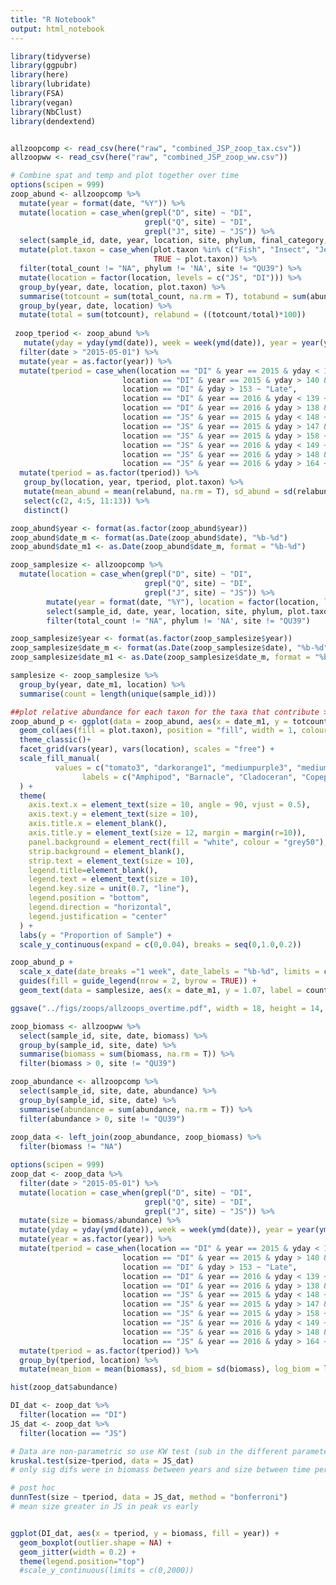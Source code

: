 ```yaml
---
title: "R Notebook"
output: html_notebook
---
```


```r
library(tidyverse)
library(ggpubr)
library(here)
library(lubridate)
library(FSA)
library(vegan)
library(NbClust)
library(dendextend)


allzoopcomp <- read_csv(here("raw", "combined_JSP_zoop_tax.csv"))
allzoopww <- read_csv(here("raw", "combined_JSP_zoop_ww.csv"))
```

```r
# Combine spat and temp and plot together over time
options(scipen = 999)
zoop_abund <- allzoopcomp %>%
  mutate(year = format(date, "%Y")) %>%
  mutate(location = case_when(grepl("D", site) ~ "DI",
                              grepl("Q", site) ~ "DI",
                              grepl("J", site) ~ "JS")) %>%
  select(sample_id, date, year, location, site, phylum, final_category, plot.taxon, total_count, abundance) %>%
  mutate(plot.taxon = case_when(plot.taxon %in% c("Fish", "Insect", "Jellyfish") ~ "Other",
                                TRUE ~ plot.taxon)) %>%
  filter(total_count != "NA", phylum != 'NA', site != "QU39") %>%
  mutate(location = factor(location, levels = c("JS", "DI"))) %>% 
  group_by(year, date, location, plot.taxon) %>%
  summarise(totcount = sum(total_count, na.rm = T), totabund = sum(abundance,na.rm = T)) %>% 
  group_by(year, date, location) %>%
  mutate(total = sum(totcount), relabund = ((totcount/total)*100))
  
 zoop_tperiod <- zoop_abund %>%
   mutate(yday = yday(ymd(date)), week = week(ymd(date)), year = year(ymd(date))) %>%
  filter(date > "2015-05-01") %>%
  mutate(year = as.factor(year)) %>%
  mutate(tperiod = case_when(location == "DI" & year == 2015 & yday < 141 ~ "Early", #ydays for each migration timing group based on Brett's cumulative catch over the sampling period using Q1 and Q3
                         location == "DI" & year == 2015 & yday > 140 & yday < 154 ~ "Peak",
                         location == "DI" & yday > 153 ~ "Late",
                         location == "DI" & year == 2016 & yday < 139 ~ "Early",
                         location == "DI" & year == 2016 & yday > 138 & yday < 155 ~ "Peak",
                         location == "JS" & year == 2015 & yday < 148 ~ "Early",
                         location == "JS" & year == 2015 & yday > 147 & yday < 159 ~ "Peak",
                         location == "JS" & year == 2015 & yday > 158 ~ "Late",
                         location == "JS" & year == 2016 & yday < 149 ~ "Early",
                         location == "JS" & year == 2016 & yday > 148 & yday < 164 ~ "Peak",
                         location == "JS" & year == 2016 & yday > 164 ~ "Late")) %>%
  mutate(tperiod = as.factor(tperiod)) %>%
   group_by(location, year, tperiod, plot.taxon) %>%
   mutate(mean_abund = mean(relabund, na.rm = T), sd_abund = sd(relabund, na.rm = T)) %>%
   select(c(2, 4:5, 11:13)) %>%
   distinct()

zoop_abund$year <- format(as.factor(zoop_abund$year))
zoop_abund$date_m <- format(as.Date(zoop_abund$date), "%b-%d")
zoop_abund$date_m1 <- as.Date(zoop_abund$date_m, format = "%b-%d")

zoop_samplesize <- allzoopcomp %>%
  mutate(location = case_when(grepl("D", site) ~ "DI",
                              grepl("Q", site) ~ "DI",
                              grepl("J", site) ~ "JS")) %>%
        mutate(year = format(date, "%Y"), location = factor(location, levels = c("JS", "DI"))) %>%
        select(sample_id, date, year, location, site, phylum, plot.taxon, total_count, abundance) %>%
        filter(total_count != "NA", phylum != 'NA', site != "QU39")

zoop_samplesize$year <- format(as.factor(zoop_samplesize$year))
zoop_samplesize$date_m <- format(as.Date(zoop_samplesize$date), "%b-%d")
zoop_samplesize$date_m1 <- as.Date(zoop_samplesize$date_m, format = "%b-%d")

samplesize <- zoop_samplesize %>%
  group_by(year, date_m1, location) %>%
  summarise(count = length(unique(sample_id)))

##plot relative abundance for each taxon for the taxa that contribute >5%, fill with taxon
zoop_abund_p <- ggplot(data = zoop_abund, aes(x = date_m1, y = totcount)) + 
  geom_col(aes(fill = plot.taxon), position = "fill", width = 1, colour = "black", size = 0.3) +
  theme_classic()+
  facet_grid(vars(year), vars(location), scales = "free") +
  scale_fill_manual(
          values = c("tomato3", "darkorange1", "mediumpurple3", "mediumseagreen", "pink3", "goldenrod1", "royalblue3", "grey40"),
                labels = c("Amphipod", "Barnacle", "Cladoceran", "Copepod", "Decapod", "Euphausiid", "Larvacean", "Other")
  ) +
  theme(
    axis.text.x = element_text(size = 10, angle = 90, vjust = 0.5),
    axis.text.y = element_text(size = 10),
    axis.title.x = element_blank(),
    axis.title.y = element_text(size = 12, margin = margin(r=10)),
    panel.background = element_rect(fill = "white", colour = "grey50"),
    strip.background = element_blank(),
    strip.text = element_text(size = 10),
    legend.title=element_blank(),
    legend.text = element_text(size = 10),
    legend.key.size = unit(0.7, "line"),
    legend.position = "bottom",
    legend.direction = "horizontal",
    legend.justification = "center"
  ) +
  labs(y = "Proportion of Sample") +
  scale_y_continuous(expand = c(0,0.04), breaks = seq(0,1.0,0.2))

zoop_abund_p +  
  scale_x_date(date_breaks ="1 week", date_labels = "%b-%d", limits = c(as.Date(c("2023-05-01", "2023-07-10")))) + 
  guides(fill = guide_legend(nrow = 2, byrow = TRUE)) +
  geom_text(data = samplesize, aes(x = date_m1, y = 1.07, label = count, fill = NULL), size = 2.2)

ggsave("../figs/zoops/allzoops_overtime.pdf", width = 18, height = 14, units = "cm")
```

```r
zoop_biomass <- allzoopww %>%
  select(sample_id, site, date, biomass) %>%
  group_by(sample_id, site, date) %>%
  summarise(biomass = sum(biomass, na.rm = T)) %>%
  filter(biomass > 0, site != "QU39")

zoop_abundance <- allzoopcomp %>%
  select(sample_id, site, date, abundance) %>%
  group_by(sample_id, site, date) %>%
  summarise(abundance = sum(abundance, na.rm = T)) %>%
  filter(abundance > 0, site != "QU39")
  
zoop_data <- left_join(zoop_abundance, zoop_biomass) %>%
  filter(biomass != "NA")

options(scipen = 999)
zoop_dat <- zoop_data %>%
  filter(date > "2015-05-01") %>%
  mutate(location = case_when(grepl("D", site) ~ "DI",
                              grepl("Q", site) ~ "DI",
                              grepl("J", site) ~ "JS")) %>% 
  mutate(size = biomass/abundance) %>%
  mutate(yday = yday(ymd(date)), week = week(ymd(date)), year = year(ymd(date))) %>%
  mutate(year = as.factor(year)) %>%
  mutate(tperiod = case_when(location == "DI" & year == 2015 & yday < 141 ~ "Early", #ydays for each migration timing group based on Brett's cumulative catch over the sampling period using Q1 and Q3
                         location == "DI" & year == 2015 & yday > 140 & yday < 154 ~ "Peak",
                         location == "DI" & yday > 153 ~ "Late",
                         location == "DI" & year == 2016 & yday < 139 ~ "Early",
                         location == "DI" & year == 2016 & yday > 138 & yday < 155 ~ "Peak",
                         location == "JS" & year == 2015 & yday < 148 ~ "Early",
                         location == "JS" & year == 2015 & yday > 147 & yday < 159 ~ "Peak",
                         location == "JS" & year == 2015 & yday > 158 ~ "Late",
                         location == "JS" & year == 2016 & yday < 149 ~ "Early",
                         location == "JS" & year == 2016 & yday > 148 & yday < 164 ~ "Peak",
                         location == "JS" & year == 2016 & yday > 164 ~ "Late")) %>%
  mutate(tperiod = as.factor(tperiod)) %>%
  group_by(tperiod, location) %>%
  mutate(mean_biom = mean(biomass), sd_biom = sd(biomass), log_biom = log(mean_biom), mean_abund = mean(abundance), sd_abund = sd(abundance), log_abund = log(mean_abund), mean_size = mean(size), sd_size = sd(size), log_size = log(mean_size))

hist(zoop_dat$abundance)

DI_dat <- zoop_dat %>%
  filter(location == "DI")
JS_dat <- zoop_dat %>%
  filter(location == "JS")

# Data are non-parametric so use KW test (sub in the different parameters in the line below)
kruskal.test(size~tperiod, data = JS_dat)
# only sig difs were in biomass between years and size between time periods - use post-hoc tests

# post hoc
dunnTest(size ~ tperiod, data = JS_dat, method = "bonferroni")
# mean size greater in JS in peak vs early


ggplot(DI_dat, aes(x = tperiod, y = biomass, fill = year)) + 
  geom_boxplot(outlier.shape = NA) + 
  geom_jitter(width = 0.2) + 
  theme(legend.position="top") 
  #scale_y_continuous(limits = c(0,2000))

```



